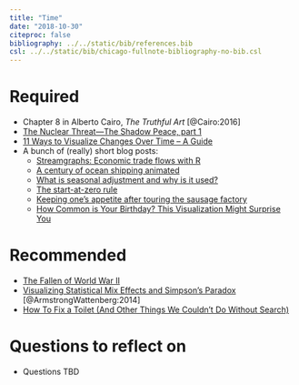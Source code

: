 ```yaml
---
title: "Time"
date: "2018-10-30"
citeproc: false
bibliography: ../../static/bib/references.bib
csl: ../../static/bib/chicago-fullnote-bibliography-no-bib.csl
---
```


# Required

- <i class="fas fa-book"></i> Chapter 8 in Alberto Cairo, *The Truthful Art* [@Cairo:2016]
- <i class="fas fa-video"></i> [The Nuclear Threat—The Shadow Peace, part 1](http://www.fallen.io/shadow-peace/1/)
- <i class="fas fa-external-link-square-alt"></i> [11 Ways to Visualize Changes Over Time – A Guide](https://flowingdata.com/2010/01/07/11-ways-to-visualize-changes-over-time-a-guide/)
- A bunch of (really) short blog posts:
    - <i class="fas fa-external-link-square-alt"></i> [Streamgraphs: Economic trade flows with R](http://austinwehrwein.com/tutorials/streams/)
    - <i class="fas fa-external-link-square-alt"></i> [A century of ocean shipping animated](https://flowingdata.com/2012/04/12/a-century-of-ocean-shipping-animated/)
    - <i class="fas fa-external-link-square-alt"></i> [What is seasonal adjustment and why is it used?](http://junkcharts.typepad.com/junk_charts/2010/11/what-is-seasonal-adjustment-and-why-is-it-used.html)
    - <i class="fas fa-external-link-square-alt"></i> [The start-at-zero rule](http://junkcharts.typepad.com/junk_charts/2005/09/the_startatzero.html)
    - <i class="fas fa-external-link-square-alt"></i> [Keeping one's appetite after touring the sausage factory](http://junkcharts.typepad.com/numbersruleyourworld/2011/02/keeping-ones-appetite-after-touring-the-sausage-factory.html)
    - <i class="fas fa-external-link-square-alt"></i> [How Common is Your Birthday? This Visualization Might Surprise You](http://thedailyviz.com/2016/09/17/how-common-is-your-birthday-dailyviz/)


# Recommended

- <i class="fas fa-video"></i> [The Fallen of World War II](http://www.fallen.io/ww2/)
- <i class="far fa-file-pdf"></i> [Visualizing Statistical Mix Effects and Simpson's Paradox](https://static.googleusercontent.com/media/research.google.com/en//pubs/archive/42901.pdf) [@ArmstrongWattenberg:2014]
- <i class="fas fa-external-link-square-alt"></i> [How To Fix a Toilet (And Other Things We Couldn't Do Without Search)](http://how-to-fix-a-toilet.com/)


# Questions to reflect on

- Questions TBD
